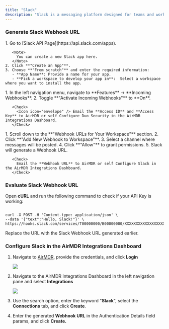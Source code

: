```yaml
---
title: "Slack"
description: "Slack is a messaging platform designed for teams and workplaces, offering real-time communication, collaboration tools, and integrations with other apps. Slack API integrations, making it useful for automation and notifications, like using Slack Webhooks to send updates from other systems."
---
```


### Generate Slack Webhook URL

<Steps>
  <Step title="Slack API Page - Create an App">
    1. Go to [Slack API Page](https://api.slack.com/apps).

       <Note>
         You can create a new Slack app here.
       </Note>
    2. Click **"Create an App"**.
    3. Choose **"From scratch"** and enter the required information:
       - **App Name**: Provide a name for your app.
       - **Pick a workspace to develop your app in**:  Select a workspace where you want to install the app.
  </Step>
  <Step title="Enable Incoming Webhooks">
    1. In the left navigation menu, navigate to **Features** → **Incoming Webhooks**.
    2. Toggle **"Activate Incoming Webhooks"** to **On**.

       <Check>
         <Icon icon="envelope" /> Email the **Access ID** and **Access Key** to AirMDR or self Configure Duo Security in the AirMDR Integrations Dashboard.
       </Check>
  </Step>
  <Step title="Create a Webhook URL">
    1. Scroll down to the **"Webhook URLs for Your Workspace"** section.
    2. Click **"Add New Webhook to Workspace"**.
    3. Select a channel where messages will be posted.
    4. Click **"Allow"** to grant permissions.
    5. Slack will generate a Webhook URL.

       <Check>
         Email the **Webhook URL** to AirMDR or self Configure Slack in the AirMDR Integrations Dashboard.
       </Check>
  </Step>
</Steps>

### Evaluate Slack Webhook URL

Open **cURL** and run the following command to check if your API Key is working:

```

curl -X POST -H 'Content-type: application/json' \
--data '{"text":"Hello, Slack!"}' \
https://hooks.slack.com/services/T00000000/B00000000/XXXXXXXXXXXXXXXXXXXXXXXX
```

<Note>
  Replace the URL with the Slack Webhook URL generated earlier.
</Note>

### Configure Slack in the AirMDR Integrations Dashboard

1. Navigate to [AirMDR](https://app.airmdr.com/auth/login), provide the credentials, and click **Login**

   ![](/images/Datadog11.png)
2. Navigate to the AirMDR Integrations Dashboard in the left navigation pane and select **Integrations**

   ![](/images/Datadog9.png)
3. Use the search option, enter the keyword "**Slack**", select the **Connections** tab, and click **Create**.
4. Enter the generated **Webhook URL** in the Authentication Details field params, and click **Create.**